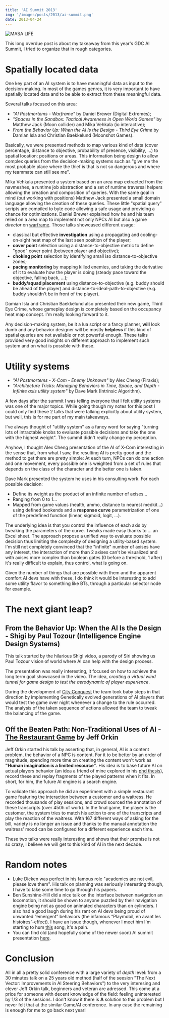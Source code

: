 ```yaml
---
title: 'AI Summit 2013'
img: '/images/posts/2013/ai-summit.png'
date: 2013-04-24
---
```



![MASA LIFE](./ai-summit.png)

This long overdue post is about my takeaway from this year's GDC AI Summit, I
tried to organize that in rough categories.

# Spatially located data

One key part of an AI system is to have meaningful data as input to the
decision-making. In most of the games genres, it is very important to have
spatially located data and to be able to extract from these meaningful data.

Several talks focused on this area:

- _"AI Postmortems - Warframe"_ by Daniel Brewer (Digital Extremes);
- _"Spaces in the Sandbox: Tactical Awareness in Open World Games"_ by Matthew
  Jack (Moon collider) and Mika Vehkala (io interactive);
- _From the Behavior Up: When the AI Is the Design - Third Eye Crime_ by Damian
  Isla and Christian Baekkelund (Moonshot Games).

Basically, we were presented methods to map various kind of data (cover
percentage, distance to objective, probability of presence, visibility, …) to
spatial location: positions or areas. This information being design to allow
complex queries from the decision-making systems such as "give me the most
probable place where the thief is that is not so dangerous and where my teammate
can still see me".

Mika Vehkala presented a system based on an area map extracted from the
navmeshes, a runtime job abstraction and a set of runtime traversal helpers
allowing the creation and composition of queries. With the same goal in mind
(but working with positions) Matthew Jack presented a small domain language
allowing the creation of these queries. These little "spatial query" scripts are
compiled to byte code allowing a safe usage and providing a chance for
optimizations. Daniel Brewer explained how he and his team relied on a area map
to implement not only NPCs AI but also a game _director_ on
[warframe](http://en.wikipedia.org/wiki/Warframe). Those talks showcased
different usage:

- classical but effective **investigation** using a propagating and
  cooling-on-sight heat map of the last seen position of the player;
- **cover point** selection using a distance-to-objective metric to define
  "good" cover point (between player and objective);
- **choking point** selection by identifying small iso distance-to-objective
  zones;
- **pacing monitoring** by mapping killed enemies, and taking the derivative of
  it to evaluate how the player is doing (steady pace toward the objective,
  falling back, ...);
- **buddy/squad placement** using distance-to-objective (e.g. buddy should be
  ahead of the player) and distance-to-ideal-path-to-objective (e.g. buddy
  shouldn't be in front of the player).

Damian Isla and Christian Baekkelund also presented their new game, Third Eye
Crime, whose gameplay design is completely based on the occupancy heat map
concept. I'm really looking forward to it.

<ReactPlayer
  url="https://www.youtube.com/watch?v=wraeNbodjn0"
  controls
  light
  playing
/>

Any decision-making system, be it a lua script or a fancy planner, **will** look
dumb and any behavior designer will be mostly **helpless** if this kind of
spatial queries are not available or not powerful enough. These talks provided
very good insights on different approach to implement such system and on what is
possible with these.

# Utility systems

- _"AI Postmortems - X-Com - Enemy Unknown"_ by Alex Cheng (Firaxis);
- _"Architecture Tricks: Managing Behaviors in Time, Space, and Depth - Infinite
  axis utility system"_ by Dave Mark (Intrinsic Algorithm).

A few days after the summit I was telling everyone that I felt utility systems
was one of the major topics. While going though my notes for this post I could
only find these 2 talks that were talking explicitly about utility system, but
well, this is for me part of my main takeaways.

I've always thought of "utility system" as a fancy word for saying "turning lots
of intractable knobs to evaluate possible decisions and take the one with the
highest weight". The summit didn't really change my perception.

Anyhow, I thought Alex Cheng presentation of the AI of X-Com interesting in the
sense that, from what I saw, the resulting AI is pretty good and the method to
get there are pretty simple: At each turn, NPCs can do one action and one
movement, every possible one is weighted from a set of rules that depends on the
class of the character and the better one is taken.

Dave Mark presented the system he uses in his consulting work. For each possible
decision:

- Define its weight as the product of an infinite number of axises…
- Ranging from 0 to 1…
- Mapped from game values (health, ammo, distance to nearest medkit…) using
  defined bookends and a **response curve** parametrization of one of the
  predefined function (linear, sigmoid, logit, …).

The underlying idea is that you control the influence of each axis by tweaking
the parameters of the curve. Tweaks made easy thanks to … an Excel sheet. The
approach propose a unified way to evaluate possible decision thus limiting the
complexity of designing a utility-based system. I'm still not completely
convinced that the "infinite" number of axises have any interest, the
interaction of more than 2 axises can't be visualized and with axises more
complex than boolean gates (0 before a threshold, 1 after) it's really difficult
to explain, thus control, what is going on.

Given the number of things that are possible with them and the apparent comfort
AI devs have with these, I do think it would be interesting to add some utility
flavor to something like BTs, through a particular selector node for example.

# The next giant leap?

## From the Behavior Up: When the AI Is the Design - Shigi by Paul Tozour (Intelligence Engine Design Systems)

This talk started by the hilarious Shigi video, a parody of Siri showing us Paul
Tozour vision of world where AI can help with the design process.

The presentation was really interesting, it focused on how to achieve the long
term goal showcased in the video. The idea, _creating a virtual wind tunnel for
game design to test the aerodynamic of player experience_.

During the development of
[City Conquest](http://www.intelligenceenginestudios.com/cityconquest.htm) the
team took baby steps in that direction by implementing Genetically evolved
generations of AI players that would test the game over night whenever a change
to the rule occurred. The analysis of the taken sequence of actions allowed the
team to tweak the balancing of the game.

## Off the Beaten Path: Non-Traditional Uses of AI - [The Restaurant Game](http://web.media.mit.edu/~jorkin/research/) by Jeff Orkin

Jeff Orkin started his talk by asserting that, in general, AI is a content
problem, the behavior of a NPC is content. For it to be better by an order of
magnitude, spending more time on creating the content won't work as **"Human
imagination is a limited resource"**. His idea is to base future AI on actual
players behavior (an idea a friend of mine explored in his
[phd thesis](http://tel.archives-ouvertes.fr/docs/00/66/70/72/PDF/tence-thesis.pdf)),
record these and replay fragments of the played patterns when it fits. In short,
for him, the future AI engine is a search engine.

To validate this approach he did an experiment with a simple restaurant game
featuring the interaction between a customer and a waitress. He recorded
thousands of play sessions, and crowd sourced the annotation of these
transcripts (over 450h of work). In the final game, the player is the customer,
the system tries to match his action to one of the transcripts and play the
reaction of the waitress. With 167 different ways of asking for the bill,
variety is no longer an issue and thanks to the manual annotation the waitress'
mood can be configured for a different experience each time.

These two talks were really interesting and shows that their promise is not so
crazy, I believe we will get to this kind of AI in the next decade.

# Random notes

- Luke Dicken was perfect in his famous role "academics are not evil, please
  love them". His talk on planning was seriously interesting though, I have to
  take some time to go through his papers.
- Ben Sunshine-Hill did a nice talk on the interface between navigation an
  locomotion, it should be shown to anyone puzzled by their navigation engine
  being not as good on animated characters than on cylinders. I also had a good
  laugh during his rant on AI devs being proud of unwanted “emergent” behaviors
  (the infamous “Playmobil, en avant les histoires”-effect). I have an issue
  though, whenever I meet him I'm starting to hum
  [this](http://youtu.be/iPUmE-tne5U?t=50s) song, it's a pain.
- You can find old (and hopefully some of the newer soon) AI summit presentation
  [here](http://gameai.com/papers.php).

# Conclusion

All in all a pretty solid conference with a large variety of _depth_ level: from
a 30 minutes talk on a 25 years old method (half of the seesion "The Next
Vector: Improvements in AI Steering Behaviors") to the very interesing and
clever Jeff Orkin talk, beginners and veteran are adressed. This come at a price
for someone with decent knowledge of the field: feeling uninterested by 1/3 of
the sessions. I don't know it there is **A** solution to this problem but I
never felt that at the similar Game/AI conference. In any case the remaining is
enough for me to go back next year!
